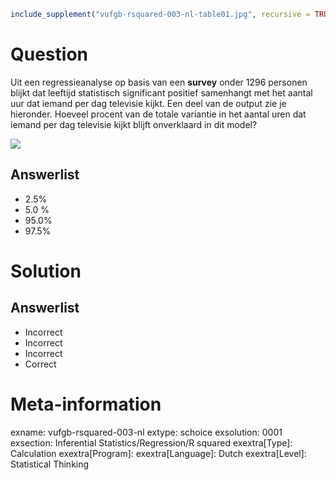 ```r
include_supplement("vufgb-rsquared-003-nl-table01.jpg", recursive = TRUE)
```

Question
========
  
Uit een regressieanalyse op basis van een **survey** onder 1296 personen blijkt dat leeftijd statistisch significant positief samenhangt met het aantal uur dat iemand per dag televisie kijkt. Een deel van de output zie je hieronder. Hoeveel procent van de totale variantie in het aantal uren dat iemand per dag televisie kijkt blijft onverklaard in dit model?

![](vufgb-rsquared-003-nl-table01.jpg)

  
Answerlist
----------
* 2.5% 
* 5.0 %
* 95.0%
* 97.5%


Solution
========

Answerlist
----------
* Incorrect
* Incorrect
* Incorrect
* Correct

Meta-information
================
exname: vufgb-rsquared-003-nl
extype: schoice
exsolution: 0001
exsection: Inferential Statistics/Regression/R squared
exextra[Type]: Calculation
exextra[Program]: 
exextra[Language]: Dutch
exextra[Level]: Statistical Thinking
